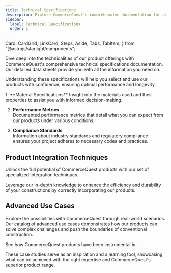 ```yaml
---
title: Technical Specifications
description: Explore CommerceQuest's comprehensive documentation for an in-depth look at our premium tools and construction services. 
sidebar:
  label: Technical Specifications
  order: 1
---
```

  Card,
  CardGrid,
  LinkCard,
  Steps,
  Aside,
  Tabs,
  TabItem,
} from "@astrojs/starlight/components";

Dive deep into the technicalities of our product offerings with CommerceQuest's comprehensive technical specifications documentation. Our detailed data sheets provide you with all the information you need on:

<CardGrid>
  <Card title="Material properties and grades" icon="star"></Card>
  <Card title="Mechanical strengths and tolerances" icon="star"></Card>
  <Card title="Environmental resilience and sustainability ratings" icon="star"></Card>
  <Card title="Compatibility and interoperability" icon="star"></Card>
</CardGrid>

Understanding these specifications will help you select and use our products with confidence, ensuring optimal performance and longevity.

<Steps>
1. **Material Specifications**  
Insight into the materials used and their properties to assist you with informed decision-making.

2. **Performance Metrics**  
Documented performance metrics that detail what you can expect from our products under various conditions.

3. **Compliance Standards**  
Information about industry standards and regulatory compliance ensures your project adheres to necessary codes and practices.
</Steps>

## Product Integration Techniques

Unlock the full potential of CommerceQuest products with our set of specialized integration techniques. 

Leverage our in-depth knowledge to enhance the efficiency and durability of your constructions by correctly incorporating our products.

## Advanced Use Cases

Explore the possibilities with CommerceQuest through real-world scenarios. Our catalog of advanced use cases demonstrates how our products can solve complex challenges and push the boundaries of conventional construction.

See how CommerceQuest products have been instrumental in:

<CardGrid>
  <LinkCard title="Major infrastructure projects" href="en/guides/getting-started" />
  <LinkCard title="Innovative architectural accomplishments" href="en/guides/getting-started" />
  <LinkCard title="High-stress industrial applications" href="en/guides/getting-started" />
</CardGrid>

These case studies serve as an inspiration and a learning tool, showcasing what can be achieved with the right expertise and CommerceQuest's superior product range.